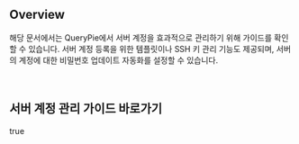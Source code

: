 ## Overview
해당 문서에서는 QueryPie에서 서버 계정을 효과적으로 관리하기 위해 가이드를 확인할 수 있습니다. 서버 계정 등록을 위한 템플릿이나 SSH 키 관리 기능도 제공되며, 서버의 계정에 대한 비밀번호 업데이트 자동화를 설정할 수 있습니다. 

 

## 서버 계정 관리 가이드 바로가기
true